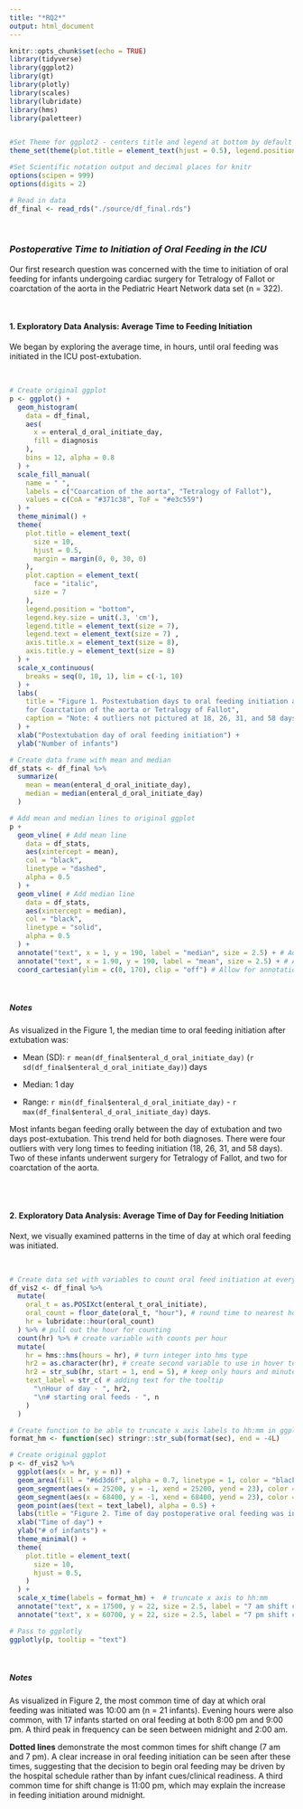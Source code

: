 ```yaml
---
title: "*RQ2*"
output: html_document
---
```


```r
knitr::opts_chunk$set(echo = TRUE)
library(tidyverse)
library(ggplot2)
library(gt)
library(plotly)
library(scales)
library(lubridate)
library(hms)
library(paletteer)


#Set Theme for ggplot2 - centers title and legend at bottom by default
theme_set(theme(plot.title = element_text(hjust = 0.5), legend.position = "bottom"))

#Set Scientific notation output and decimal places for knitr
options(scipen = 999)
options(digits = 2)
```

```r
# Read in data
df_final <- read_rds("./source/df_final.rds")
```
<br>

### *Postoperative Time to Initiation of Oral Feeding in the ICU*

Our first research question was concerned with the time to initiation of oral feeding for infants undergoing cardiac surgery for Tetralogy of Fallot or coarctation of the aorta in the Pediatric Heart Network data set (n = 322).

<br>

#### 1. Exploratory Data Analysis: Average Time to Feeding Initiation

We began by exploring the average time, in hours, until oral feeding was initiated in the ICU post-extubation.

<br>

```r
# Create original ggplot
p <- ggplot() +
  geom_histogram(
    data = df_final,
    aes(
      x = enteral_d_oral_initiate_day,
      fill = diagnosis
    ), 
    bins = 12, alpha = 0.8
  ) +
  scale_fill_manual(
    name = " ",
    labels = c("Coarcation of the aorta", "Tetralogy of Fallot"),
    values = c(CoA = "#371c38", ToF = "#e3c559")
  ) +
  theme_minimal() +
  theme(
    plot.title = element_text(
      size = 10,
      hjust = 0.5,
      margin = margin(0, 0, 30, 0)
    ),
    plot.caption = element_text(
      face = "italic",
      size = 7
    ),
    legend.position = "bottom",
    legend.key.size = unit(.3, 'cm'),
    legend.title = element_text(size = 7), 
    legend.text = element_text(size = 7) ,
    axis.title.x = element_text(size = 8),
    axis.title.y = element_text(size = 8)
  ) +
  scale_x_continuous(
    breaks = seq(0, 10, 1), lim = c(-1, 10)
  ) +
  labs(
    title = "Figure 1. Postextubation days to oral feeding initiation after infant surgical repair 
    for Coarctation of the aorta or Tetralogy of Fallot",
    caption = "Note: 4 outliers not pictured at 18, 26, 31, and 58 days"
  ) +
  xlab("Postextubation day of oral feeding initiation") +
  ylab("Number of infants")

# Create data frame with mean and median
df_stats <- df_final %>%
  summarize(
    mean = mean(enteral_d_oral_initiate_day),
    median = median(enteral_d_oral_initiate_day)
  )

# Add mean and median lines to original ggplot
p +
  geom_vline( # Add mean line 
    data = df_stats,
    aes(xintercept = mean),
    col = "black",
    linetype = "dashed",
    alpha = 0.5
  ) +
  geom_vline( # Add median line
    data = df_stats,
    aes(xintercept = median),
    col = "black",
    linetype = "solid",
    alpha = 0.5
  ) +
  annotate("text", x = 1, y = 190, label = "median", size = 2.5) + # Add label
  annotate("text", x = 1.90, y = 190, label = "mean", size = 2.5) + # Add label
  coord_cartesian(ylim = c(0, 170), clip = "off") # Allow for annotation outside of the plot 
```
<br>

##### *Notes*

As visualized in the Figure 1, the median time to oral feeding initiation after extubation was:

-   Mean (SD): `r mean(df_final$enteral_d_oral_initiate_day)` (`r sd(df_final$enteral_d_oral_initiate_day)`) days

-   Median: 1 day

-   Range: `r min(df_final$enteral_d_oral_initiate_day)` - `r max(df_final$enteral_d_oral_initiate_day)` days.

Most infants began feeding orally between the day of extubation and two days post-extubation. This trend held for both diagnoses. There were four outliers with very long times to feeding initiation (18, 26, 31, and 58 days). Two of these infants underwent surgery for Tetralogy of Fallot, and two for coarctation of the aorta.

<br>
<br>

#### 2. Exploratory Data Analysis: Average Time of Day for Feeding Initiation

Next, we visually examined patterns in the time of day at which oral feeding was initiated.

<br>

```r
# Create data set with variables to count oral feed initiation at every hour
df_vis2 <- df_final %>%
  mutate(
    oral_t = as.POSIXct(enteral_t_oral_initiate),
    oral_count = floor_date(oral_t, "hour"), # round time to nearest hour
    hr = lubridate::hour(oral_count)
  ) %>% # pull out the hour for counting
  count(hr) %>% # create variable with counts per hour
  mutate(
    hr = hms::hms(hours = hr), # turn integer into hms type
    hr2 = as.character(hr), # create second variable to use in hover text
    hr2 = str_sub(hr, start = 1, end = 5), # keep only hours and minutes for hover text
    text_label = str_c( # adding text for the tooltip
      "\nHour of day - ", hr2,
      "\n# starting oral feeds - ", n
    )
  )

# Create function to be able to truncate x axis labels to hh:mm in ggplot
format_hm <- function(sec) stringr::str_sub(format(sec), end = -4L)

# Create original ggplot
p <- df_vis2 %>%
  ggplot(aes(x = hr, y = n)) +
  geom_area(fill = "#6d3d6f", alpha = 0.7, linetype = 1, color = "black") +
  geom_segment(aes(x = 25200, y = -1, xend = 25200, yend = 23), color = "gray", linetype = "dotted", show.legend = FALSE) +
  geom_segment(aes(x = 68400, y = -1, xend = 68400, yend = 23), color = "gray", linetype = "dotted", show.legend = FALSE) +
  geom_point(aes(text = text_label), alpha = 0.5) +
  labs(title = "Figure 2. Time of day postoperative oral feeding was initiated \n for infants undergoing cardiac surgery") +
  xlab("Time of day") +
  ylab("# of infants") +
  theme_minimal() +
  theme(
    plot.title = element_text(
      size = 10,
      hjust = 0.5,
    )
  ) +
  scale_x_time(labels = format_hm) +  # truncate x axis to hh:mm
  annotate("text", x = 17500, y = 22, size = 2.5, label = "7 am shift change →") +
  annotate("text", x = 60700, y = 22, size = 2.5, label = "7 pm shift change →")

# Pass to ggplotly
ggplotly(p, tooltip = "text")
```
<br>

##### *Notes*

As visualized in Figure 2, the most common time of day at which oral feeding was initiated was 10:00 am (n = 21 infants). Evening hours were also common, with 17 infants started on oral feeding at both 8:00 pm and 9:00 pm. A third peak in frequency can be seen between midnight and 2:00 am.

**Dotted lines** demonstrate the most common times for shift change (7 am and 7 pm). A clear increase in oral feeding initiation can be seen after these times, suggesting that the decision to begin oral feeding may be driven by the hospital schedule rather than by infant cues/clinical readiness. A third common time for shift change is 11:00 pm, which may explain the increase in feeding initiation around midnight.
